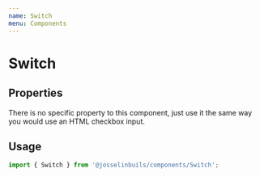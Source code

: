 ```yaml
---
name: Switch
menu: Components
---
```



# Switch

## Properties

There is no specific property to this component, just use it the same way you
would use an HTML checkbox input.

## Usage

```js
import { Switch } from '@josselinbuils/components/Switch';
```

<Playground>
  <Switch />
  <Switch defaultChecked style={{ marginLeft: '1rem' }} />
  <Switch disabled style={{ marginLeft: '1rem' }} />
  <Switch defaultChecked disabled style={{ marginLeft: '1rem' }} />
</Playground>
